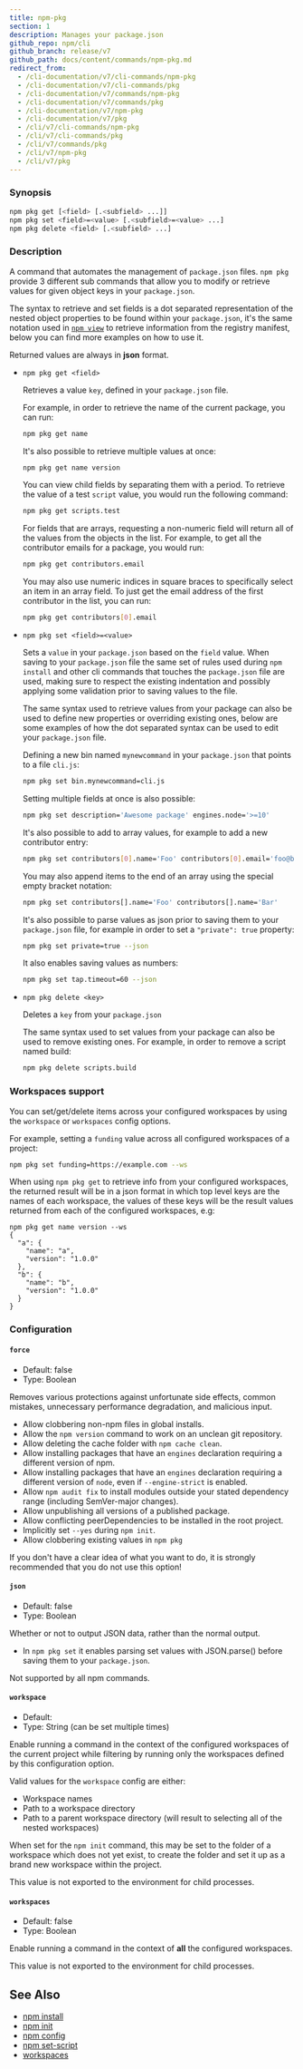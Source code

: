 ```yaml
---
title: npm-pkg
section: 1
description: Manages your package.json
github_repo: npm/cli
github_branch: release/v7
github_path: docs/content/commands/npm-pkg.md
redirect_from:
  - /cli-documentation/v7/cli-commands/npm-pkg
  - /cli-documentation/v7/cli-commands/pkg
  - /cli-documentation/v7/commands/npm-pkg
  - /cli-documentation/v7/commands/pkg
  - /cli-documentation/v7/npm-pkg
  - /cli-documentation/v7/pkg
  - /cli/v7/cli-commands/npm-pkg
  - /cli/v7/cli-commands/pkg
  - /cli/v7/commands/pkg
  - /cli/v7/npm-pkg
  - /cli/v7/pkg
---
```


### Synopsis

```bash
npm pkg get [<field> [.<subfield> ...]]
npm pkg set <field>=<value> [.<subfield>=<value> ...]
npm pkg delete <field> [.<subfield> ...]
```

### Description

A command that automates the management of `package.json` files. `npm pkg` provide 3 different sub commands that allow you to modify or retrieve values for given object keys in your `package.json`.

The syntax to retrieve and set fields is a dot separated representation of the nested object properties to be found within your `package.json`, it's the same notation used in [`npm view`](/cli/v7/commands/npm-view) to retrieve information from the registry manifest, below you can find more examples on how to use it.

Returned values are always in **json** format.

- `npm pkg get <field>`

  Retrieves a value `key`, defined in your `package.json` file.

  For example, in order to retrieve the name of the current package, you can run:

  ```bash
  npm pkg get name
  ```

  It's also possible to retrieve multiple values at once:

  ```bash
  npm pkg get name version
  ```

  You can view child fields by separating them with a period. To retrieve the value of a test `script` value, you would run the following command:

  ```bash
  npm pkg get scripts.test
  ```

  For fields that are arrays, requesting a non-numeric field will return all of the values from the objects in the list. For example, to get all the contributor emails for a package, you would run:

  ```bash
  npm pkg get contributors.email
  ```

  You may also use numeric indices in square braces to specifically select an item in an array field. To just get the email address of the first contributor in the list, you can run:

  ```bash
  npm pkg get contributors[0].email
  ```

- `npm pkg set <field>=<value>`

  Sets a `value` in your `package.json` based on the `field` value. When saving to your `package.json` file the same set of rules used during `npm install` and other cli commands that touches the `package.json` file are used, making sure to respect the existing indentation and possibly applying some validation prior to saving values to the file.

  The same syntax used to retrieve values from your package can also be used to define new properties or overriding existing ones, below are some examples of how the dot separated syntax can be used to edit your `package.json` file.

  Defining a new bin named `mynewcommand` in your `package.json` that points to a file `cli.js`:

  ```bash
  npm pkg set bin.mynewcommand=cli.js
  ```

  Setting multiple fields at once is also possible:

  ```bash
  npm pkg set description='Awesome package' engines.node='>=10'
  ```

  It's also possible to add to array values, for example to add a new contributor entry:

  ```bash
  npm pkg set contributors[0].name='Foo' contributors[0].email='foo@bar.ca'
  ```

  You may also append items to the end of an array using the special empty bracket notation:

  ```bash
  npm pkg set contributors[].name='Foo' contributors[].name='Bar'
  ```

  It's also possible to parse values as json prior to saving them to your `package.json` file, for example in order to set a `"private": true` property:

  ```bash
  npm pkg set private=true --json
  ```

  It also enables saving values as numbers:

  ```bash
  npm pkg set tap.timeout=60 --json
  ```

- `npm pkg delete <key>`

  Deletes a `key` from your `package.json`

  The same syntax used to set values from your package can also be used to remove existing ones. For example, in order to remove a script named build:

  ```bash
  npm pkg delete scripts.build
  ```

### Workspaces support

You can set/get/delete items across your configured workspaces by using the `workspace` or `workspaces` config options.

For example, setting a `funding` value across all configured workspaces of a project:

```bash
npm pkg set funding=https://example.com --ws
```

When using `npm pkg get` to retrieve info from your configured workspaces, the returned result will be in a json format in which top level keys are the names of each workspace, the values of these keys will be the result values returned from each of the configured workspaces, e.g:

```
npm pkg get name version --ws
{
  "a": {
    "name": "a",
    "version": "1.0.0"
  },
  "b": {
    "name": "b",
    "version": "1.0.0"
  }
}
```

### Configuration

#### `force`

- Default: false
- Type: Boolean

Removes various protections against unfortunate side effects, common mistakes, unnecessary performance degradation, and malicious input.

- Allow clobbering non-npm files in global installs.
- Allow the `npm version` command to work on an unclean git repository.
- Allow deleting the cache folder with `npm cache clean`.
- Allow installing packages that have an `engines` declaration requiring a different version of npm.
- Allow installing packages that have an `engines` declaration requiring a different version of `node`, even if `--engine-strict` is enabled.
- Allow `npm audit fix` to install modules outside your stated dependency range (including SemVer-major changes).
- Allow unpublishing all versions of a published package.
- Allow conflicting peerDependencies to be installed in the root project.
- Implicitly set `--yes` during `npm init`.
- Allow clobbering existing values in `npm pkg`

If you don't have a clear idea of what you want to do, it is strongly recommended that you do not use this option!

#### `json`

- Default: false
- Type: Boolean

Whether or not to output JSON data, rather than the normal output.

- In `npm pkg set` it enables parsing set values with JSON.parse() before saving them to your `package.json`.

Not supported by all npm commands.

#### `workspace`

- Default:
- Type: String (can be set multiple times)

Enable running a command in the context of the configured workspaces of the current project while filtering by running only the workspaces defined by this configuration option.

Valid values for the `workspace` config are either:

- Workspace names
- Path to a workspace directory
- Path to a parent workspace directory (will result to selecting all of the nested workspaces)

When set for the `npm init` command, this may be set to the folder of a workspace which does not yet exist, to create the folder and set it up as a brand new workspace within the project.

This value is not exported to the environment for child processes.

#### `workspaces`

- Default: false
- Type: Boolean

Enable running a command in the context of **all** the configured workspaces.

This value is not exported to the environment for child processes.

## See Also

- [npm install](/cli/v7/commands/npm-install)
- [npm init](/cli/v7/commands/npm-init)
- [npm config](/cli/v7/commands/npm-config)
- [npm set-script](/cli/v7/commands/npm-set-script)
- [workspaces](/cli/v7/using-npm/workspaces)
